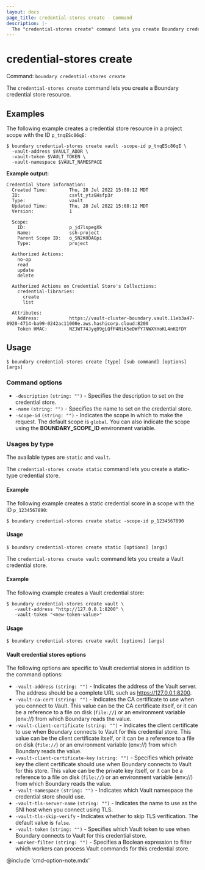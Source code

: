 ```yaml
---
layout: docs
page_title: credential-stores create - Command
description: |-
  The "credential-stores create" command lets you create Boundary credential store resources.
---
```


# credential-stores create

Command: `boundary credential-stores create`

The `credential-stores create` command lets you create a Boundary credential store resource.

## Examples

The following example creates a credential store resource in a project scope with the ID `p_tnqESc86qE`:

```shell-session
$ boundary credential-stores create vault -scope-id p_tnqESc86qE \
  -vault-address $VAULT_ADDR \
  -vault-token $VAULT_TOKEN \
  -vault-namespace $VAULT_NAMESPACE
```

**Example output:**

<CodeBlockConfig hideClipboard>

```plaintext
Credential Store information:
  Created Time:        Thu, 28 Jul 2022 15:08:12 MDT
  ID:                  csvlt_ytzGHsfp3r
  Type:                vault
  Updated Time:        Thu, 28 Jul 2022 15:08:12 MDT
  Version:             1

  Scope:
    ID:                p_jd7lspegXk
    Name:              ssh-project
    Parent Scope ID:   o_SN2K0DAGpi
    Type:              project

  Authorized Actions:
    no-op
    read
    update
    delete

  Authorized Actions on Credential Store's Collections:
    credential-libraries:
      create
      list

  Attributes:
    Address:           https://vault-cluster-boundary.vault.11eb3a47-8920-4714-ba99-0242ac11000e.aws.hashicorp.cloud:8200
    Token HMAC:        NZJWT74Jyq09gLQfP4RiK5eDWfY7NWXYHoKL4nKQFDY
```

</CodeBlockConfig>


## Usage

<CodeBlockConfig hideClipboard>

```shell-session
$ boundary credential-stores create [type] [sub command] [options] [args]
```

</CodeBlockConfig>

### Command options

- `-description` `(string: "")` - Specifies the description to set on the credential store.
- `-name` `(string: "")` - Specifies the name to set on the credential store.
- `-scope-id` `(string: "")` - Indicates the scope in which to make the request.
The default scope is `global`.
You can also indicate the scope using the **BOUNDARY_SCOPE_ID** environment variable.

### Usages by type

The available types are `static` and `vault`.

<Tabs>
<Tab heading="Static">

The `credential-stores create static` command lets you create a static-type credential store.

#### Example

The following example creates a static credential score in a scope with the ID `p_1234567890`:

```shell-session
$ boundary credential-stores create static -scope-id p_1234567890
```

#### Usage

<CodeBlockConfig hideClipboard>

```shell-session
$ boundary credential-stores create static [options] [args]
```

</CodeBlockConfig>


</Tab>
<Tab heading="Vault">

The `credential-stores create vault` command lets you create a Vault credential store.

#### Example

The following example creates a Vault credential store:

```shell-session
$ boundary credential-stores create vault \
   -vault-address "http://127.0.0.1:8200" \
   -vault-token "<new-token-value>"
```

#### Usage

<CodeBlockConfig hideClipboard>

```shell-session
$ boundary credential-stores create vault [options] [args]
```

</CodeBlockConfig>

#### Vault credential stores options

The following options are specific to Vault credential stores in addition to the command options:

- `-vault-address` `(string: "")` - Indicates the address of the Vault server.
The address should be a complete URL such as https://127.0.0.1:8200.
- `-vault-ca-cert` `(string: "")` - Indicates the CA certificate to use when you connect to Vault.
This value can be the CA certificate itself, or it can be a reference to a file on disk (`file://`) or an environment variable (env://) from which Boundary reads the value.
- `-vault-client-certificate` `(string: "")` - Indicates the client certificate to use when Boundary connects to Vault for this credential store.
This value can be the client certificate itself, or it can be a reference to a file on disk (`file://`) or an environment variable (env://) from which Boundary reads the value.
- `-vault-client-certificate-key` `(string: "")` - Specifies which private key the client certificate should use when Boundary connects to Vault for this store.
This value can be the private key itself, or it can be a reference to a file on disk (`file://`) or an environment variable (env://) from which Boundary reads the value.
- `-vault-namespace` `(string: "")` - Indicates which Vault namespace the credential store should use.
- `-vault-tls-server-name` `(string: "")` - Indicates the name to use as the SNI host when you connect using TLS.
- `-vault-tls-skip-verify`  - Indicates whether to skip TLS verification.
The default value is `false`.
- `-vault-token` `(string: "")` - Specifies which Vault token to use when Boundary connects to Vault for this credential store.
- `-worker-filter` `(string: "")` - Specifies a Boolean expression to filter which workers can process Vault commands for this credential store.

</Tab>
</Tabs>


@include 'cmd-option-note.mdx'
